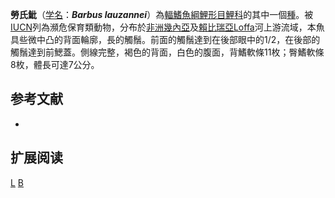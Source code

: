 {{Speciesbox 
| taxon = Barbus lauzannei
| status = EN
| status_system = IUCN3.1
| authority = [[Lévêque|Lévêque]] & [[Paugy|Paugy]], 1982
| synonyms = 
}}

'''勞氏魮'''（[[学名|学名]]：'''''Barbus lauzannei'''''）為[[輻鰭魚綱|輻鰭魚綱]][[鯉形目|鯉形目]][[鯉科|鯉科]]的其中一個[[種|種]]。被[[IUCN|IUCN]]列為瀕危保育類動物，分布於[[非洲|非洲]][[幾內亞|幾內亞]]及[[賴比瑞亞|賴比瑞亞]]Loffa河上游流域，本魚具些微中凸的背面輪廓，長的觸鬚。前面的觸鬚達到在後部眼中的1/2，在後部的觸鬚達到前鰓蓋。側線完整，褐色的背面，白色的腹面，背鰭軟條11枚；臀鰭軟條8枚，體長可達7公分。

== 参考文献 ==
*{{FishBase_species|genus=Barbus|species=lauzannei|year=2011|month=12}}

== 扩展阅读 ==
{{refbegin}}
{{wikispecies-inline|Barbus lauzannei|勞氏魮}}
{{refend}}
{{Taxonbar|from=Q2100906}}

[[Category:魮屬|L]]
[[Category:1982年描述的魚類|B]]

{{魚類小作品}}